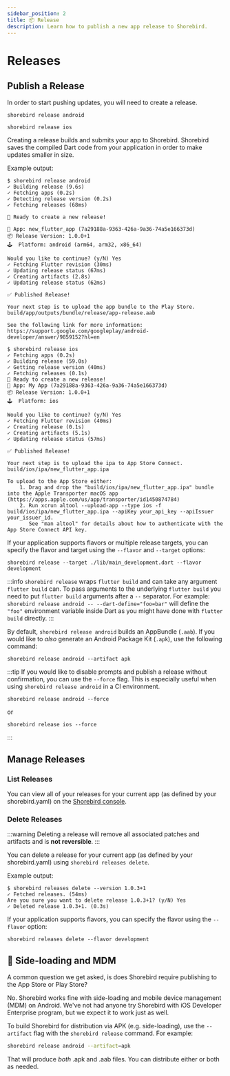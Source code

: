 ```yaml
---
sidebar_position: 2
title: 📦 Release
description: Learn how to publish a new app release to Shorebird.
---
```



# Releases

## Publish a Release

In order to start pushing updates, you will need to create a release.

<Tabs>

<TabItem value="release-android" label="Android">

`shorebird release android`

</TabItem>

<TabItem value="release-ios" label="iOS (beta)">

`shorebird release ios`

</TabItem>

</Tabs>

Creating a release builds and submits your app to Shorebird. Shorebird saves the
compiled Dart code from your application in order to make updates smaller in
size.

Example output:

<Tabs>

<TabItem value="release-output-android" label="Android">

```
$ shorebird release android
✓ Building release (9.6s)
✓ Fetching apps (0.2s)
✓ Detecting release version (0.2s)
✓ Fetching releases (68ms)

🚀 Ready to create a new release!

📱 App: new_flutter_app (7a29188a-9363-426a-9a36-74a5e166373d)
📦 Release Version: 1.0.0+1
🕹️  Platform: android (arm64, arm32, x86_64)

Would you like to continue? (y/N) Yes
✓ Fetching Flutter revision (30ms)
✓ Updating release status (67ms)
✓ Creating artifacts (2.8s)
✓ Updating release status (62ms)

✅ Published Release!

Your next step is to upload the app bundle to the Play Store.
build/app/outputs/bundle/release/app-release.aab

See the following link for more information:
https://support.google.com/googleplay/android-developer/answer/9859152?hl=en
```

</TabItem>

<TabItem value="release-output-ios" label="iOS (beta)">

```
$ shorebird release ios
✓ Fetching apps (0.2s)
✓ Building release (59.0s)
✓ Getting release version (40ms)
✓ Fetching releases (0.1s)
🚀 Ready to create a new release!
📱 App: My App (7a29188a-9363-426a-9a36-74a5e166373d)
📦 Release Version: 1.0.0+1
🕹️  Platform: ios

Would you like to continue? (y/N) Yes
✓ Fetching Flutter revision (40ms)
✓ Creating release (0.1s)
✓ Creating artifacts (5.1s)
✓ Updating release status (57ms)

✅ Published Release!

Your next step is to upload the ipa to App Store Connect.
build/ios/ipa/new_flutter_app.ipa

To upload to the App Store either:
    1. Drag and drop the "build/ios/ipa/new_flutter_app.ipa" bundle into the Apple Transporter macOS app (https://apps.apple.com/us/app/transporter/id1450874784)
    2. Run xcrun altool --upload-app --type ios -f build/ios/ipa/new_flutter_app.ipa --apiKey your_api_key --apiIssuer your_issuer_id.
       See "man altool" for details about how to authenticate with the App Store Connect API key.
```

</TabItem>

</Tabs>

If your application supports flavors or multiple release targets, you can specify the flavor and target using the `--flavor` and `--target` options:

```
shorebird release --target ./lib/main_development.dart --flavor development
```

:::info
`shorebird release` wraps `flutter build` and can take any argument
`flutter build` can. To pass arguments to the underlying `flutter build` you
need to put `flutter build` arguments after a `--` separator. For example:
`shorebird release android -- --dart-define="foo=bar"` will define the `"foo"` environment
variable inside Dart as you might have done with `flutter build` directly.
:::

By default, `shorebird release android` builds an AppBundle (`.aab`).
If you would like to _also_ generate an Android Package Kit (`.apk`), use the
following command:

```
shorebird release android --artifact apk
```

:::tip
If you would like to disable prompts and publish a release without confirmation, you can use the `--force` flag. This is especially useful when using `shorebird release android` in a CI environment.

```
shorebird release android --force
```

or

```
shorebird release ios --force
```

:::

## Manage Releases

### List Releases

You can view all of your releases for your current app (as defined by
your shorebird.yaml) on the [Shorebird console](https://console.shorebird.dev/).

### Delete Releases

:::warning
Deleting a release will remove all associated patches and artifacts
and is **not reversible**.
:::

You can delete a release for your current app (as defined by your
shorebird.yaml) using `shorebird releases delete`.

Example output:

```
$ shorebird releases delete --version 1.0.3+1
✓ Fetched releases. (54ms)
Are you sure you want to delete release 1.0.3+1? (y/N) Yes
✓ Deleted release 1.0.3+1. (0.3s)
```

If your application supports flavors, you can specify the flavor using the `--flavor` option:

```
shorebird releases delete --flavor development
```

## 📲 Side-loading and MDM

A common question we get asked, is does Shorebird require publishing to the
App Store or Play Store?

No. Shorebird works fine with side-loading and mobile device management (MDM)
on Android. We've not had anyone try Shorebird with iOS Developer Enterprise
program, but we expect it to work just as well.

To build Shorebird for distribution via APK (e.g. side-loading), use the
`--artifact` flag with the `shorebird release` command. For example:

```bash
shorebird release android --artifact=apk
```

That will produce _both_ .apk and .aab files. You can distribute either
or both as needed.
